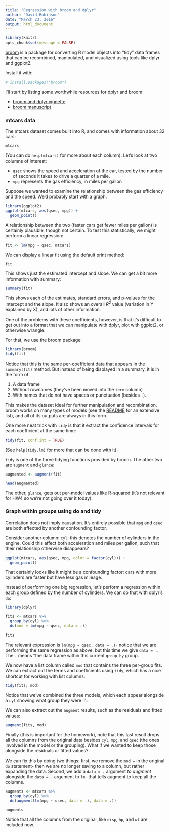 ```yaml
---
title: "Regression with broom and dplyr"
author: "David Robinson"
date: "March 23, 2016"
output: html_document
---
```


```r
library(knitr)
opts_chunk$set(message = FALSE)
```

[broom](https://github.com/dgrtwo/broom) is a package for converting R model objects into "tidy" data frames that can be recombined, manipulated, and visualized using tools like dplyr and ggplot2.

Install it with:

```r
# install.packages("broom")
```

I'll start by listing some worthwhile resources for dplyr and broom:

* [broom and dplyr vignette](https://cran.r-project.org/web/packages/broom/vignettes/broom_and_dplyr.html)
* [broom manuscript](http://arxiv.org/abs/1412.3565)

### mtcars data

The mtcars dataset comes built into R, and comes with information about 32 cars:

```r
mtcars
```

(You can do `help(mtcars)` for more about each column). Let's look at two columns of interest:

* `qsec` shows the speed and acceleration of the car, tested by the number of seconds it takes to drive a quarter of a mile.
* `mpg` represents the gas efficiency, in miles per gallon

Suppose we wanted to examine the relationship between the gas efficiency and the speed. We'd probably start with a graph:

```r
library(ggplot2)
ggplot(mtcars, aes(qsec, mpg)) +
  geom_point()
```

A relationship between the two (faster cars get fewer miles per gallon) is certainly plausible, though not certain. To test this statistically, we might perform a linear regression:

```r
fit <- lm(mpg ~ qsec, mtcars)
```

We can display a linear fit using the default print method:

```r
fit
```

This shows just the estimated intercept and slope. We can get a bit more information with summary:

```r
summary(fit)
```

This shows each of the estimates, standard errors, and p-values for the intercept and the slope. It also shows an overall $R^2$ value (variation in Y explained by X), and lots of other information.

One of the problems with these coefficients, however, is that it's difficult to get out into a format that we can manipulate with dplyr, plot with ggplot2, or otherwise wrangle.

For that, we use the broom package:

```r
library(broom)
tidy(fit)
```

Notice that this is the same per-coefficient data that appears in the `summary(fit)` method. But instead of being displayed in a summary, it is in the form of

1. A data frame
2. Without rownames (they've been moved into the `term` column)
3. With names that do not have spaces or punctuation (besides `.`).

This makes the dataset ideal for further manipulation and recombination. broom works on many types of models (see the [README](https://github.com/dgrtwo/broom) for an extensive list), and all of its outputs are always in this form.

One more neat trick with `tidy` is that it extract the confidence intervals for each coefficient at the same time:

```r
tidy(fit, conf.int = TRUE)
```

(See `help(tidy.lm)` for more that can be done with it).

`tidy` is one of the three tidying functions provided by broom. The other two are `augment` and `glance`:

```r
augmented <- augment(fit)

head(augmented)
```

The other, `glance`, gets out per-model values like R-squared (it's not relevant for HW4 so we're not going over it today).

### Graph within groups using do and tidy

Correlation does not imply causation. It's entirely possible that `mpg` and `qsec` are both affected by another confounding factor.

Consider another column: `cyl`: this denotes the number of cylinders in the engine. Could this affect both acceleration and miles per gallon, such that their relationship otherwise disappears?

```r
ggplot(mtcars, aes(qsec, mpg, color = factor(cyl))) +
  geom_point()
```

That certainly looks like it might be a confounding factor: cars with more cylinders are faster but have less gas mileage.

Instead of performing one big regression, let's perform a regression within each group defined by the number of cylinders. We can do that with dplyr's `do`:

```r
library(dplyr)

fits <- mtcars %>%
  group_by(cyl) %>%
  do(mod = lm(mpg ~ qsec, data = .))

fits
```

The relevant expression is `lm(mpg ~ qsec, data = .)`- notice that we are performing the same regression as above, but this time we give `data = .`. The `.` means "the data frame within this current `group_by` group.

We now have a list column called `mod` that contains the three per-group fits. We can extract out the terms and coefficients using `tidy`, which has a nice shortcut for working with list columns:

```r
tidy(fits, mod)
```

Notice that we've combined the three models, which each appear alongside a `cyl` showing what group they were in.

We can also extract out the `augment` results, such as the residuals and fitted values:

```r
augment(fits, mod)
```

Finally (this is important for the homework), note that this last result drops all the columns from the original data besides `cyl`, `mpg`, and `qsec` (the ones involved in the model or the grouping). What if we wanted to keep those alongside the residuals or fitted values?

We can fix this by doing two things: first, we remove the `mod =` in the original `do` statement- then we are no longer saving to a column, but rather expanding the data. Second, we add a `data = .` argument *to augment* alongside the `data = .` argument to `lm`- that tells augment to keep all the columns.

```r
augments <- mtcars %>%
  group_by(cyl) %>%
  do(augment(lm(mpg ~ qsec, data = .), data = .))

augments
```

Notice that all the columns from the original, like `disp`, `hp`, and `wt` are included now.
